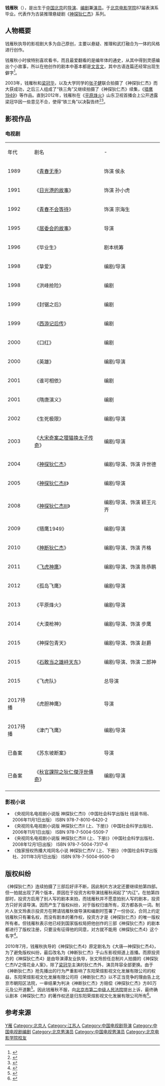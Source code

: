 {{expand|time=2017-01-16T13:34:25Z}}
{{藝人
|姓名 = 钱雁秋
|類型 = 导演
|圖片 = 
|圖片尺寸 = 
|圖片簡介 = 
|原名 = 
|外文名 = 
|外文 =  
|羅馬拼音 = Qian Yan Qiu
|英文名 = 
|暱稱 = 
|其他藝名 = 
|國籍 = {{PRC}}
|民族 = [[汉族|汉族]]
|籍貫 = [[江苏省|江苏省]][[无锡市|无锡市]]
|出生日期 = {{birth_date_and age|1968|9|30}}
|出生地點 = {{CHN}}[[北京|北京]]
|逝世日期 = 
|逝世地點 = 
|職業 = [[导演|导演]]、[[编剧|编剧]]、[[演員|演員]]
|語言 = 
|教育程度 = [[北京电影学院|北京电影学院]]
|宗教信仰 =
|配偶 = [[刘爽_(演員)|刘爽]]
|兒女 = 
|父母 = 
|音樂類型 = 
|演奏樂器 = 
|出生地 = 
|出道作 = 
|唱片公司 = 
|經紀公司 = [[完美世界影视|完美影视传媒]] 钱雁秋工作室
|網站 = 
|相關團體 = 
|獎項 = 
|IMDb = 5393292
|代表作 =《[[神探狄仁杰|神探狄仁杰]]》
}}
'''钱雁秋'''（{{bd|1968年|9月30日||catIdx=Q}}），是出生于[[中国|中国]][[北京|北京]]的[[导演|导演]]、[[编剧|编剧]]兼[[演员|演员]]。于[[北京电影学院|北京电影学院]]87届表演系毕业。代表作为古装推理悬疑剧《[[神探狄仁杰|神探狄仁杰]]》系列。

==人物概要==
钱雁秋执导的影视剧大多为自己原创，主要以悬疑、推理和武打融合为一体的风格进行创作。

钱雁秋小时侯特别喜欢看书，而且最爱翻看的是编年体的通史，从其中得到灵感编出个小故事，所以在他创作的剧本中基本都是[[文言文|文言文]]，其中古语连篇还经常出现生僻字<ref>{{Cite web|date=2016-08-06|url=http://www.zr520.com/shehui/201608/110235.html|title=钱雁秋作品文学底蕴深厚 写剧本都用文言文|work=|author=未解之谜|publisher=智人网|accessdate=2017-01-16}}{{Dead link|date=2018年6月 |bot=InternetArchiveBot |fix-attempted=no }}</ref>。

2003年，钱雁秋和[[梁冠华|梁冠华]]，以及大学同学的[[张子健|张子健]]联合拍摄了《神探狄仁杰》而大获成功，之后三人组成了“铁三角”又继续拍摄了《神探狄仁杰》续集，《[[猎鹰1949|猎鹰1949]]》等作品。直到2012年，钱雁秋在《[[平原烽火|平原烽火]]》山东卫视首播会上公开透露梁冠华因一些意见不合，使得“铁三角”以决裂告终<ref>{{Cite web|date=2015年3月4日|url=http://www.bjweekly.com/archives/2040266.html|title=石敢当之雄峙天东编剧是谁 钱雁秋和梁冠华闹掰内幕曝光|work=新鲜娱乐|author=新鲜娱乐|publisher=新鲜娱乐|accessdate=2017-01-16|archive-url=https://web.archive.org/web/20150406114837/http://www.bjweekly.com/archives/2040266.html|archive-date=2015年4月6日|dead-url=yes}}</ref><ref>{{Cite web|date=2016-07-30|url=http://www.xiumu.cn/yule/a/201607/3799.html|title=梁冠华和钱雁秋闹翻了吗 两人闹翻内幕曝光|work=新鲜娱乐|author=新鲜娱乐|publisher=秀目网|accessdate=2017-01-16|archive-date=2019-07-01|archive-url=https://web.archive.org/web/20190701181204/http://www.xiumu.cn/yule/a/201607/3799.html|dead-url=no}}</ref>。

==影视作品==
===电视剧===
{|class="wikitable"
|-style="background:LightSkyBlue; color:black; font-weight:bold; text-align:center;"
|年代 || 剧名 || -
|-
|1989 ||《[[青春无季|青春无季]]》|| 饰演 侯永
|-
|1991 ||《[[日光港的故事|日光港的故事]]》|| 饰演 孙小虎
|-
|1992 ||《[[青春不会等待|青春不会等待]]》|| 饰演 宗海生
|-
|1995 ||《[[居委会的故事|居委会的故事]]》|| 导演
|-
|1996 ||《毕业生》|| 剧本统筹
|-
|1998 ||《挚爱》|| 编剧/导演
|-
|1998 ||《洪峰抢险》|| 编剧
|-
|1999 ||《封锯之后》|| 编剧
|-
|1999 ||《[[西游记后传|西游记后传]]》|| 编剧
|-
|2000 ||《口红》|| 编剧
|-
|2000 ||《英雄》|| 编剧/导演
|-
|2001 ||《谁可相依》|| 编剧 
|-
|2001 ||《隋唐演义》|| 编剧
|-
|2002 ||《生死极限》|| 编剧/导演
|-
|2003 ||《[[狸猫换太子传奇|大宋奇案之狸猫换太子传奇]]》|| 编剧/导演
|-
|2004 ||《[[神探狄仁杰|神探狄仁杰]]》|| 编剧/导演、饰演 许世德
|-
|2005 ||《[[神探狄仁杰第二部|神探狄仁杰II]]》|| 编剧/导演
|-
|2008 ||《[[神探狄仁杰第三部|神探狄仁杰III]]》|| 编剧/导演、饰演 颖王元齐
|-
|2009 ||《猎鹰1949》|| 编剧/导演
|-
|2010 ||《[[神断狄仁杰|神断狄仁杰]]》|| 编剧/导演、饰演 齐格
|-
|2011 ||《[[飞虎神鹰|飞虎神鹰]]》|| 编剧/导演、饰演 陈恭鹏
|-
|2012 ||《孤岛飞鹰》|| 编剧/导演
|-
|2013 ||《平原烽火》|| 编剧/导演
|-
|2014 ||《大漠枪神》|| 编剧/导演、饰演 步鹰
|-
|2015 ||《神探包青天》|| 编剧/导演、饰演 赵爵
|-
|2015 ||《[[石敢当之雄峙天东|石敢当之雄峙天东]]》|| 编剧/导演、饰演 二郎神
|-
|2015 || 《飞虎队》 || 总导演
|-
|2017待播 || 《虎胆神鹰》 || 导演
|-
|2017待播 || 《津门飞鹰》 || 编剧/导演
|-
|已备案 || 《苏东坡断案》 || 导演
|-
|已备案 || 《[[秋官課院之狄仁傑浮世傳奇|秋官課院之狄仁傑浮世傳奇]]》 || 编剧/导演
|-
|}

===影视小说===
*《央视同名电视剧小说版 神探狄仁杰I》（中国社会科学出版社 线装书局、2006年11月1日出版） ISBN 978-7-8010-6420-2
*《央视同名电视剧小说版 神探狄仁杰II (上、下册)》（中国社会科学出版社、2006年11月1日出版） ISBN 978-7-5004-5509-7
*《央视同名电视剧小说版 神探狄仁杰III (上、下册)》（中国社会科学出版社、2008年12月1日出版） ISBN 978-7-5004-7317-6
*《独家授权热播大戏同名小说 神探狄仁杰IV (上、下册)》（中国社会科学出版社、2011年3月1日出版） ISBN 978-7-5004-9500-0

==版权纠纷==
《神探狄仁杰》连续拍摄了三部后好评不断，因此制片方决定还要继续拍第四部。但一拍就出现了两个版本，原因在于投资方和导演钱雁秋闹起了“内讧”。在拍第四部时，投资方启用了别人写的剧本来拍，而钱雁秋并不愿意拍别人写的剧本，投资方只好另请导演。因而产生了版权纠纷，对于版权归谁所有，双方都各执一词。制片人张文玲表示投资方在聘请钱雁秋做导演和编剧时签署了一份协议，合同上约定钱雁秋只有署名权，而没有剧本的著作权，投资方才是《神探狄仁杰》的唯一版权所有者。但钱雁秋表示他已经到国家版权局把他创作的三部《神探狄仁杰》的剧本都进行了版权注册，只要没有征得他的同意，对方就不能用《神探狄仁杰4》这个名字<ref>{{Cite web|date=2016-10-18|url=http://www.mswon.com/bagua/401053.html|title=张文玲与钱雁秋怎么了 两人内讧致《狄仁杰4》变“双胞胎”|work=|author=|publisher=闽商网|accessdate=2017-02-25|archive-url=https://web.archive.org/web/20170226051201/http://www.mswon.com/bagua/401053.html|archive-date=2017-02-26|dead-url=yes}}</ref>。

2010年7月，钱雁秋执导的《神探狄仁杰4》原定剧名为《大唐—神探狄仁杰4》，为了避免版权纠纷，最后改名为《神断狄仁杰》于山东影视频道上首播。而原投资方的《神探狄仁杰4》是由导演谭友业执导，张文玲担任总制片人拍摄的《神探狄仁杰IV之情花金人案》，除了[[梁冠华|梁冠华]]主演的狄仁杰外，演员阵容全部更换。由于《神断狄仁杰》抢先播出的行为严重影响了东阳荣煊影视文化发展有限公司的权益，东阳荣煊影视文化发展有限公司将《神断狄仁杰》以不正当竞争的理由告上北京市朝阳区法院，一审结果为判决《神断狄仁杰》方赔偿《神探狄仁杰》方80万元及公开道歉<ref>{{Cite web|date=2012年4月11日|url=http://finance.chinanews.com/life/2012/04-11/3811704.shtml|title=《神断狄仁杰》一审被判不正当竞争|work=李砚|author=中新网生活频道|publisher=中国新闻网|accessdate=2017-02-25|archive-url=https://web.archive.org/web/20170225212736/http://finance.chinanews.com/life/2012/04-11/3811704.shtml|archive-date=2017-02-25|dead-url=yes}}</ref>。因此钱雁秋不服，向[[北京市第二中级人民法院|北京市第二中级人民法院]]提出上诉，最终确认剧本《神探狄仁杰》的著作权还是归东阳荣煊影视文化发展有限公司所有<ref>{{Cite web|date=2012-10-17|url=http://www.iprchn.com/Index_NewsContent.aspx?newsId=52082|title=《神探狄仁杰》剧本版权纠纷尘埃落定|work=秦韵|author=记者/胡嫚、通讯员/张剑 北京报道|publisher=中国知识产权报/中国知识产权资讯网|accessdate=2017-02-25|archive-date=2019-11-28|archive-url=https://web.archive.org/web/20191128132140/http://www.iprchn.com/Index_NewsContent.aspx?newsId=52082|dead-url=no}}</ref>。

==参考来源==
{{reflist}}

{{DEFAULTSORT:Q钱}}
[[Category:钱姓|Y雁]]
[[Category:北京人|Category:北京人]]
[[Category:江苏人|Category:江苏人]]
[[Category:中国电视剧导演|Category:中国电视剧导演]]
[[Category:中国电视剧编剧|Category:中国电视剧编剧]]
[[Category:北京男演员|Category:北京男演员]]
[[Category:中国电视男演员|Category:中国电视男演员]]
[[Category:北京电影学院校友|Category:北京电影学院校友]]